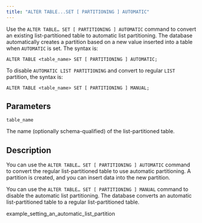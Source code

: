 ```yaml
---
title: "ALTER TABLE...SET [ PARTITIONING ] AUTOMATIC"
---
```


<div id="alter_table_set_partitioning_automatic" class="registered_link"></div>

Use the `ALTER TABLE… SET [ PARTITIONING ] AUTOMATIC` command to convert an existing list-partitioned table to automatic list partitioning. The database automatically creates a partition based on a new value inserted into a table when `AUTOMATIC` is set. The syntax is:

```text
ALTER TABLE <table_name> SET [ PARTITIONING ] AUTOMATIC;
```

To disable `AUTOMATIC LIST PARTITIONING` and convert to regular `LIST` partition, the syntax is:

```text
ALTER TABLE <table_name> SET [ PARTITIONING ] MANUAL;
```

## Parameters

`table_name`

 The name (optionally schema-qualified) of the list-partitioned table.

## Description

You can use the `ALTER TABLE… SET [ PARTITIONING ] AUTOMATIC` command to convert the regular list-partitioned table to use automatic partitioning. A partition is created, and you can insert data into the new partition.

You can use the `ALTER TABLE… SET [ PARTITIONING ] MANUAL` command to disable the automatic list partitioning. The database converts an automatic list-partitioned table to a regular list-partitioned table.

<div class="toctree" maxdepth="3">

example_setting_an_automatic_list_partition

</div>
